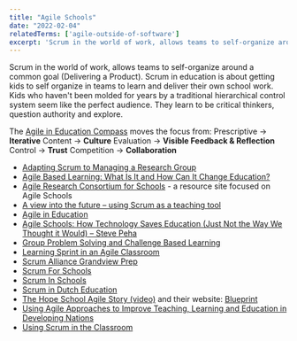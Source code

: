 ```yaml
---
title: "Agile Schools"
date: "2022-02-04"
relatedTerms: ['agile-outside-of-software']
excerpt: 'Scrum in the world of work, allows teams to self-organize around a common goal (Delivering'
---
```


Scrum in the world of work, allows teams to self-organize around a common goal (Delivering a Product). Scrum in education is about getting kids to self organize in teams to learn and deliver their own school work. Kids who haven't been molded for years by a traditional hierarchical control system seem like the perfect audience. They learn to be critical thinkers, question authority and explore.

The [Agile in Education Compass](https://www.agileineducation.org) moves the focus from: Prescriptive → **Iterative** Content → **Culture** Evaluation → **Visible Feedback & Reflection** Control → **Trust** Competition → **Collaboration**

<HighlightBox heading="Resource Links" variant="resourceLinks">

- [Adapting Scrum to Managing a Research Group](https://www.cs.umd.edu/~mwh/papers/score.pdf)
- [Agile Based Learning: What Is It and How Can It Change Education?](https://www.opencolleges.edu.au/informed/features/agile-based-learning-what-is-it-and-how-can-it-change-education/)
- [Agile Research Consortium for Schools](https://www.arc-for-schools.org) - a resource site focused on Agile Schools
- [A view into the future – using Scrum as a teaching tool](https://eduscrum-en.blogspot.ca/2013/03/a-view-into-future-using-scrum-as.html)
- [Agile in Education](https://www.agileineducation.org/)
- [Agile Schools: How Technology Saves Education (Just Not the Way We Thought it Would) – Steve Peha](https://www.infoq.com/articles/agile-schools-education)
- [Group Problem Solving and Challenge Based Learning](https://thedesignofhistory.blogspot.nl/)
- [Learning Sprint in an Agile Classroom](https://agileclassrooms.com/learning-sprint-inforgraphic/)
- [Scrum Alliance Grandview Prep](https://vimeo.com/199089245)
- [Scrum For Schools](https://www.scruminc.com/scrum-future-for-education-2/)
- [Scrum In Schools](https://www.michaelvizdos.com/resources/scrum-in-school)
- [Scrum in Dutch Education](https://eduscrum.nl/)
- [The Hope School Agile Story (video)](https://www.youtube.com/watch?v=WTMxlXbQeQU&feature=youtu.be) and their website: [Blueprint](https://www.blueprinteducation.org/4176-2/)
- [Using Agile Approaches to Improve Teaching, Learning and Education in Developing Nations](https://www.infoq.com/news/2014/11/improve-teaching-learning)
- [Using Scrum in the Classroom](https://threeteacherstalk.com/2019/01/25/using-scrum-in-the-classroom/)

</HighlightBox>
